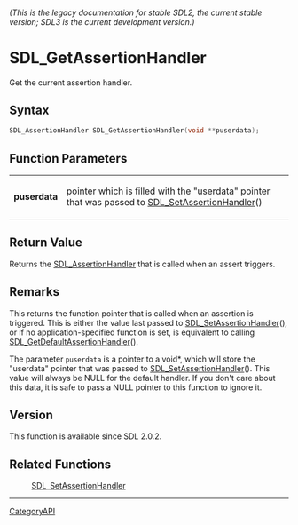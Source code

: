 ====== (This is the legacy documentation for stable SDL2, the current stable version; SDL3 is the current development version.) ======
= SDL_GetAssertionHandler =

Get the current assertion handler.

== Syntax ==

<syntaxhighlight lang='c'>
SDL_AssertionHandler SDL_GetAssertionHandler(void **puserdata);
</syntaxhighlight>

== Function Parameters ==

{|
|'''puserdata'''
|pointer which is filled with the "userdata" pointer that was passed to [[SDL_SetAssertionHandler]]()
|}

== Return Value ==

Returns the [[SDL_AssertionHandler]] that is called when an assert
triggers.

== Remarks ==

This returns the function pointer that is called when an assertion is
triggered. This is either the value last passed to
[[SDL_SetAssertionHandler]](), or if no application-specified function is
set, is equivalent to calling [[SDL_GetDefaultAssertionHandler]]().

The parameter <code>puserdata</code> is a pointer to a void*, which will
store the "userdata" pointer that was passed to
[[SDL_SetAssertionHandler]](). This value will always be NULL for the
default handler. If you don't care about this data, it is safe to pass a
NULL pointer to this function to ignore it.

== Version ==

This function is available since SDL 2.0.2.

== Related Functions ==

:[[SDL_SetAssertionHandler]]

----
[[CategoryAPI]]


